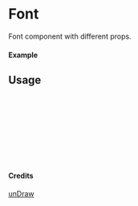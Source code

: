 
<Meta of={Font} title="unDraw/Font" />

# Font

Font component with different props.

#### Example

<Canvas of={Font.Primary} />

## Usage

```ts
import { Font } from "yadl-ui";

const Example = () => {
  return (
      <Font />
  );
};

export default Example;
```

#### Credits
[unDraw](https://undraw.co/illustrations)
